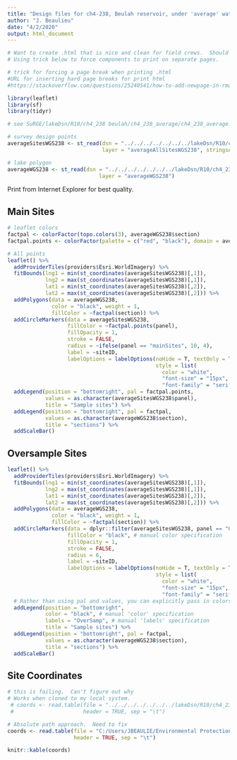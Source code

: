 ```yaml
---
title: "Design files for ch4-238, Beulah reservoir, under 'average' water levels"
author: "J. Beaulieu"
date: "4/2/2020"
output: html_document
---
```



```r
# Want to create .html that is nice and clean for field crews.  Should only print out maps and coordinate table.
# Using trick below to force components to print on separate pages.

# trick for forcing a page break when printing .html
#URL for inserting hard page breaks for print html
#https://stackoverflow.com/questions/25240541/how-to-add-newpage-in-rmarkdown-in-a-smart-way
```


```r
library(leaflet)
library(sf)
library(tidyr)
```




```r
# see SuRGE/lakeDsn/R10/ch4_238 beulah/ch4_238_average/ch4_238_average.R for origin of these data

# survey design points
averageSitesWGS238 <- st_read(dsn = "../../../../../../../lakeDsn/R10/ch4_238 beulah/ch4_238_average",
                              layer = "averageAllSitesWGS238", stringsAsFactors = FALSE)

# lake polygon
averageWGS238 <- st_read(dsn = "../../../../../../../lakeDsn/R10/ch4_238 beulah/ch4_238_average",
                             layer = "averageWGS238") 


```

Print from Internet Explorer for best quality.

## Main Sites
```r

# leaflet colors
factpal <- colorFactor(topo.colors(3), averageWGS238$section)
factpal.points <- colorFactor(palette = c("red", "black"), domain = averageSitesWGS238$panel)

# All points
leaflet() %>%
  addProviderTiles(providers$Esri.WorldImagery) %>%
  fitBounds(lng1 = min(st_coordinates(averageSitesWGS238)[,1]),
            lng2 = max(st_coordinates(averageSitesWGS238)[,1]),
            lat1 = min(st_coordinates(averageSitesWGS238)[,2]),
            lat2 = max(st_coordinates(averageSitesWGS238)[,2])) %>%
  addPolygons(data = averageWGS238,
              color = "black", weight = 1,
              fillColor = ~factpal(section)) %>%
  addCircleMarkers(data = averageSitesWGS238,
                   fillColor = ~factpal.points(panel),
                   fillOpacity = 1,
                   stroke = FALSE,
                   radius = ~ifelse(panel == "mainSites", 10, 4),
                   label = ~siteID,
                   labelOptions = labelOptions(noHide = T, textOnly = TRUE,
                                               style = list(
                                                 color = "white",
                                                 "font-size" = "15px",
                                                 "font-family" = "serif"))) %>%
  addLegend(position = "bottomright", pal = factpal.points,
            values = as.character(averageSitesWGS238$panel),
            title = "Sample sites") %>%
  addLegend(position = "bottomright", pal = factpal,
            values = as.character(averageWGS238$section),
            title = "sections") %>%
  addScaleBar()

```
<P style="page-break-before: always">
  
  

## Oversample Sites
```r

leaflet() %>%
  addProviderTiles(providers$Esri.WorldImagery) %>%
  fitBounds(lng1 = min(st_coordinates(averageSitesWGS238)[,1]),
            lng2 = max(st_coordinates(averageSitesWGS238)[,1]),
            lat1 = min(st_coordinates(averageSitesWGS238)[,2]),
            lat2 = max(st_coordinates(averageSitesWGS238)[,2])) %>%
  addPolygons(data = averageWGS238,
              color = "black", weight = 1,
              fillColor = ~factpal(section)) %>%
  addCircleMarkers(data = dplyr::filter(averageSitesWGS238, panel == "OverSamp"),
                   fillColor = "black", # manual color specification
                   fillOpacity = 1,
                   stroke = FALSE,
                   radius = 6,
                   label = ~siteID,
                   labelOptions = labelOptions(noHide = T, textOnly = TRUE,
                                               style = list(
                                                 color = "white",
                                                 "font-size" = "15px",
                                                 "font-family" = "serif"))) %>%
  # Rather than using pal and values, you can explicitly pass in colors and labels
  addLegend(position = "bottomright",
            color = "black", # manual 'color' specification
            labels = "OverSamp", # manual 'labels' specification
            title = "Sample sites") %>%
  addLegend(position = "bottomright", pal = factpal,
            values = as.character(averageWGS238$section),
            title = "sections") %>%
  addScaleBar()
```

<P style="page-break-before: always">
## Site Coordinates
```r

# this is failing.  Can't figure out why
# Works when cloned to my local system.
 # coords <- read.table(file = "../../../../../../../lakeDsn/R10/ch4_238 beulah/ch4_238_average/ch4_238_averageSites.txt",
 #                      header = TRUE, sep = "\t")

# Absolute path approach.  Need to fix
coords <- read.table(file = "C:/Users/JBEAULIE/Environmental Protection Agency (EPA)/SuRGE Survey of Reservoir Greenhouse gas Emissions - Documents/lakeDsn/R10/ch4_238 beulah/ch4_238_average/ch4_238_averageSites.txt",
                     header = TRUE, sep = "\t")

knitr::kable(coords)
```

